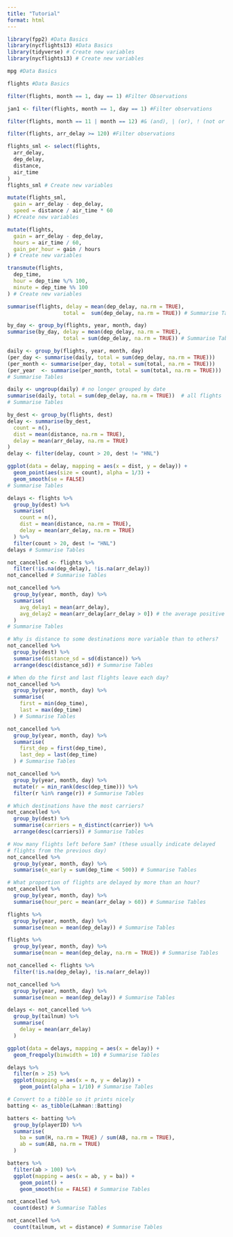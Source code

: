 ```yaml
---
title: "Tutorial"
format: html
---
```


```r
library(fpp2) #Data Basics
library(nycflights13) #Data Basics
library(tidyverse) # Create new variables
library(nycflights13) # Create new variables
```


```r
mpg #Data Basics
```

```r
flights #Data Basics
```

```r
filter(flights, month == 1, day == 1) #Filter Observations
```

```r
jan1 <- filter(flights, month == 1, day == 1) #Filter observations
```

```r
filter(flights, month == 11 | month == 12) #& (and), | (or), ! (not or negation), and xor() (exactly or) #Filter observations
```

```r
filter(flights, arr_delay >= 120) #Filter observations
```

```r
flights_sml <- select(flights,
  arr_delay,
  dep_delay,
  distance,
  air_time
)
flights_sml # Create new variables
```

```r
mutate(flights_sml,
  gain = arr_delay - dep_delay,
  speed = distance / air_time * 60
) #Create new variables
```

```r
mutate(flights,
  gain = arr_delay - dep_delay,
  hours = air_time / 60,
  gain_per_hour = gain / hours
) # Create new variables
```

```r
transmute(flights,
  dep_time,
  hour = dep_time %/% 100,
  minute = dep_time %% 100
) # Create new variables
```

```r
summarise(flights, delay = mean(dep_delay, na.rm = TRUE),
                  total =  sum(dep_delay, na.rm = TRUE)) # Summarise Tables
```

```r
by_day <- group_by(flights, year, month, day)
summarise(by_day, delay = mean(dep_delay, na.rm = TRUE),
                  total = sum(dep_delay, na.rm = TRUE)) # Summarise Tables
```

```r
daily <- group_by(flights, year, month, day)
(per_day <- summarise(daily, total = sum(dep_delay, na.rm = TRUE)))
(per_month <- summarise(per_day, total = sum(total, na.rm = TRUE)))
(per_year  <- summarise(per_month, total = sum(total, na.rm = TRUE))) 
# Summarise Tables
```

```r
daily <- ungroup(daily) # no longer grouped by date
summarise(daily, total = sum(dep_delay, na.rm = TRUE))  # all flights
# Summarise Tables
```

```r
by_dest <- group_by(flights, dest)
delay <- summarise(by_dest,
  count = n(),
  dist = mean(distance, na.rm = TRUE),
  delay = mean(arr_delay, na.rm = TRUE)
)
delay <- filter(delay, count > 20, dest != "HNL")

ggplot(data = delay, mapping = aes(x = dist, y = delay)) +
  geom_point(aes(size = count), alpha = 1/3) +
  geom_smooth(se = FALSE)
# Summarise Tables
```

```r
delays <- flights %>%
  group_by(dest) %>%
  summarise(
    count = n(),
    dist = mean(distance, na.rm = TRUE),
    delay = mean(arr_delay, na.rm = TRUE)
  ) %>%
  filter(count > 20, dest != "HNL")
delays # Summarise Tables
```

```r
not_cancelled <- flights %>%
  filter(!is.na(dep_delay), !is.na(arr_delay))
not_cancelled # Summarise Tables
```

```r
not_cancelled %>%
  group_by(year, month, day) %>%
  summarise(
    avg_delay1 = mean(arr_delay),
    avg_delay2 = mean(arr_delay[arr_delay > 0]) # the average positive delay
  )
# Summarise Tables
```

```r
# Why is distance to some destinations more variable than to others?
not_cancelled %>%
  group_by(dest) %>%
  summarise(distance_sd = sd(distance)) %>%
  arrange(desc(distance_sd)) # Summarise Tables
```

```r
# When do the first and last flights leave each day?
not_cancelled %>%
  group_by(year, month, day) %>%
  summarise(
    first = min(dep_time),
    last = max(dep_time)
  ) # Summarise Tables
```

```r
not_cancelled %>%
  group_by(year, month, day) %>%
  summarise(
    first_dep = first(dep_time),
    last_dep = last(dep_time)
  ) # Summarise Tables
```

```r
not_cancelled %>%
  group_by(year, month, day) %>%
  mutate(r = min_rank(desc(dep_time))) %>%
  filter(r %in% range(r)) # Summarise Tables
```

```r
# Which destinations have the most carriers?
not_cancelled %>%
  group_by(dest) %>%
  summarise(carriers = n_distinct(carrier)) %>%
  arrange(desc(carriers)) # Summarise Tables
```

```r
# How many flights left before 5am? (these usually indicate delayed
# flights from the previous day)
not_cancelled %>%
  group_by(year, month, day) %>%
  summarise(n_early = sum(dep_time < 500)) # Summarise Tables
```

```r
# What proportion of flights are delayed by more than an hour?
not_cancelled %>%
  group_by(year, month, day) %>%
  summarise(hour_perc = mean(arr_delay > 60)) # Summarise Tables
```

```r
flights %>%
  group_by(year, month, day) %>%
  summarise(mean = mean(dep_delay)) # Summarise Tables
```

```r
flights %>%
  group_by(year, month, day) %>%
  summarise(mean = mean(dep_delay, na.rm = TRUE)) # Summarise Tables
```

```r
not_cancelled <- flights %>%
  filter(!is.na(dep_delay), !is.na(arr_delay))

not_cancelled %>%
  group_by(year, month, day) %>%
  summarise(mean = mean(dep_delay)) # Summarise Tables
```

```r
delays <- not_cancelled %>%
  group_by(tailnum) %>%
  summarise(
    delay = mean(arr_delay)
  )

ggplot(data = delays, mapping = aes(x = delay)) +
  geom_freqpoly(binwidth = 10) # Summarise Tables
```

```r
delays %>%
  filter(n > 25) %>%
  ggplot(mapping = aes(x = n, y = delay)) +
    geom_point(alpha = 1/10) # Summarise Tables
```

```r
# Convert to a tibble so it prints nicely
batting <- as_tibble(Lahman::Batting)

batters <- batting %>%
  group_by(playerID) %>%
  summarise(
    ba = sum(H, na.rm = TRUE) / sum(AB, na.rm = TRUE),
    ab = sum(AB, na.rm = TRUE)
  )

batters %>%
  filter(ab > 100) %>%
  ggplot(mapping = aes(x = ab, y = ba)) +
    geom_point() +
    geom_smooth(se = FALSE) # Summarise Tables
```

```r
not_cancelled %>%
  count(dest) # Summarise Tables
```

```r
not_cancelled %>%
  count(tailnum, wt = distance) # Summarise Tables
```










